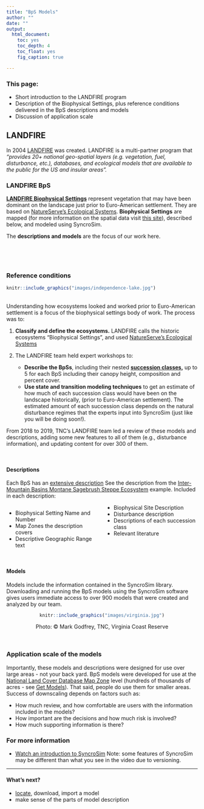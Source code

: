 ```yaml
---
title: "BpS Models"
author: ""
date: ""
output:
  html_document:
    toc: yes
    toc_depth: 4
    toc_float: yes
    fig_caption: true

---
```

### This page:
+ Short introduction to the LANDFIRE program
+ Description of the Biophysical Settings, plus reference conditions delivered in the BpS descriptions and models
+ Discussion of application scale

## LANDFIRE
In 2004 [LANDFIRE](https://www.landfire.gov/){target='blank'} was created. LANDFIRE is a multi-partner program that *"provides 20+ national geo-spatial layers (e.g. vegetation, fuel, disturbance, etc.), databases, and ecological models that are available to the public for the US and insular areas".*  

<style>
div.blue { background-color:#E4EEF4; border-radius: 5px; padding: 20px;}
</style>
<div class = "blue">
### LANDFIRE BpS
**[LANDFIRE Biophysical Settings](https://www.landfire.gov/bps.php){target='blank'}** represent vegetation that may have been dominant on the landscape just prior to Euro-American settlement. They are based on [NatureServe's Ecological Systems](https://www.natureserve.org/conservation-tools/terrestrial-ecological-systems-united-states){target='blank'}. 
**Biophysical Settings** are mapped (for more information on the spatial data visit [this site](https://www.landfire.gov/bps.php){target='blank'}), described below, and modeled using SyncroSim.  

The **descriptions and models** are the focus of our work here.
</div>
<br>



<br>

### Reference conditions

```{=html}
<style type="text/css">
  .figure {
    float: right;
    width: 65%;
    padding: 10px;
    text-align: center;
  }
</style>
```


```r
knitr::include_graphics("images/independence-lake.jpg")

```

<br>
Understanding how ecosystems looked and worked prior to Euro-American settlement is a focus of the biophysical settings body of work. The process was to:

1. **Classify and define the ecosystems.** LANDFIRE calls the historic ecosystems "Biophysical Settings", and used [NatureServe's Ecological Systems](https://www.natureserve.org/conservation-tools/terrestrial-ecological-systems-united-states){target='blank'}

2. The LANDFIRE team held expert workshops to:
    * **Describe the BpSs**, including their nested **[succession classes](https://www.landfire.gov/sclass.php){target='blank'},** up to 5 for each BpS including their canopy height, composition and percent cover. 
    * **Use state and transition modeling techniques** to get an estimate of how much of each succession class would have been on the landscape historically, (prior to Euro-American settlement). The estimated amount of each succession class depends on the natural disturbance regimes that the experts input into SyncroSim (just like you will be doing soon!).
    
From 2018 to 2019, TNC's LANDFIRE team led a review of these models and descriptions, adding some new features to all of them (e.g., disturbance information), and updating content for over 300 of them.  


<br>

#### Descriptions
Each BpS has an [extensive description](http://landfirereview.org/search.php){target='blank'} See the description from the [Inter-Mountain Basins Montane Sagebrush Steppe Ecosystem](http://landfirereview.org/search.php?q=Montane%20Sage%20Steppe&hPP=20&idx=lf_landfire_dev&p=0&is_v=1){target='blank'} example. Included in each description:

<style>
  .col2 {
    columns: 2 200px;         /* number of columns and width in pixels*/
    -webkit-columns: 2 200px; /* chrome, safari */
    -moz-columns: 2 200px;    /* firefox */
  }

</style>


<div class="col2">
* Biophysical Setting Name and Number
* Map Zones the description covers
* Descriptive Geographic Range text
* Biophysical Site Description
* Disturbance description
* Descriptions of each succession class
* Relevant literature

</div>
 <br>

#### Models

Models include the information contained in the SyncroSim library. Downloading and running the BpS models using the SyncroSim software gives users immediate access to over 900 models that were created and analyzed by our team. 

<center>
```r
knitr::include_graphics("images/virginia.jpg")

```

Photo: © Mark Godfrey, TNC, Virginia Coast Reserve
</center>
<br>

### Application scale of the models

Importantly, these models and descriptions were designed for use over large areas - not your back yard. BpS models were developed for use at the [National Land Cover Database Map Zone](https://data.fs.usda.gov/geodata/rastergateway/treecanopycover/docs/partitioning-us-into-mapping-zones.pdf){target='blank'} level (hundreds of thousands of acres - see [Get Models](./GetModels.html){target='blank'}). That said, people do use them for smaller areas. Success of downscaling depends on factors such as:

+ How much review, and how comfortable are users with the information included in the models?
+ How important are the decisions and how much risk is involved?
+ How much supporting information is there?
<br>

### For more information
*  [Watch an introduction to SyncroSim](https://www.youtube.com/watch?v=e1BBcbImrrM&list=PLDFF9036BBFE46CE6&index=6&t=0s){target='blank'} Note: some features of SyncroSim may be different than what you see in the video due to versioning.

____________

#### What's next?
+ [locate](./GetModels.html){target='blank'}, download, import a model
+ make sense of the parts of model description